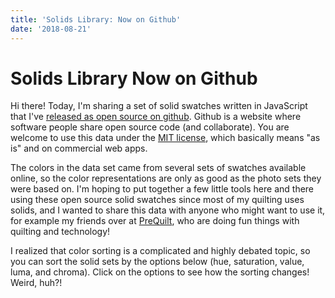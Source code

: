 ```yaml
---
title: 'Solids Library: Now on Github'
date: '2018-08-21'
---
```



# Solids Library Now on Github

Hi there! Today, I'm sharing a set of solid swatches written in JavaScript that I've [released as open source on github](https://github.com/stephskardal/fabric-swatches). Github is a website where software people share open source code (and collaborate). You are welcome to use this data under the [MIT license](https://en.wikipedia.org/wiki/MIT_License), which basically means "as is" and on commercial web apps.

The colors in the data set came from several sets of swatches available online, so the color representations are only as good as the photo sets they were based on. I'm hoping to put together a few little tools here and there using these open source solid swatches since most of my quilting uses solids, and I wanted to share this data with anyone who might want to use it, for example my friends over at [PreQuilt](https://prequilt.com/), who are doing fun things with quilting and technology!

I realized that color sorting is a complicated and highly debated topic, so you can sort the solid sets by the options below (hue, saturation, value, luma, and chroma). Click on the options to see how the sorting changes! Weird, huh?!

<ColorSorting />
